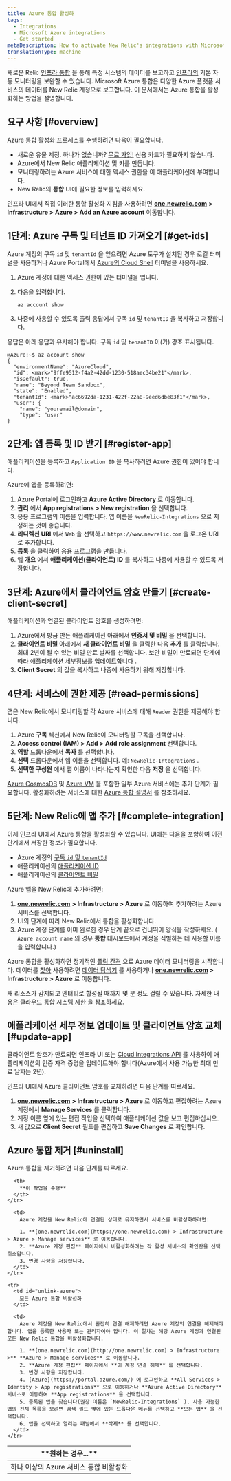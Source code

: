 ```yaml
---
title: Azure 통합 활성화
tags:
  - Integrations
  - Microsoft Azure integrations
  - Get started
metaDescription: How to activate New Relic's integrations with Microsoft Azure.
translationType: machine
---
```


새로운 Relic [인프라 통합](/docs/infrastructure/integrations/intro-infrastructure-integrations) 을 통해 특정 시스템의 데이터를 보고하고 [인프라의](/docs/infrastructure/new-relic-infrastructure/getting-started/introduction-new-relic-infrastructure) 기본 자동 모니터링을 보완할 수 있습니다. Microsoft Azure 통합은 다양한 Azure 플랫폼 서비스의 데이터를 New Relic 계정으로 보고합니다. 이 문서에서는 Azure 통합을 활성화하는 방법을 설명합니다.

## 요구 사항 [#overview]

Azure 통합 활성화 프로세스를 수행하려면 다음이 필요합니다.

* 새로운 유물 계정. 하나가 없습니까? [무료 가입!](https://newrelic.com/signup) 신용 카드가 필요하지 않습니다.
* Azure에서 New Relic 애플리케이션 및 키를 만듭니다.
* 모니터링하려는 Azure 서비스에 대한 액세스 권한을 이 애플리케이션에 부여합니다.
* New Relic의 **통합** UI에 필요한 정보를 입력하세요.

인프라 UI에서 직접 이러한 통합 활성화 지침을 사용하려면 [**one.newrelic.com**](http://one.newrelic.com) **> Infrastructure > Azure > Add an Azure account** 이동합니다.

## 1단계: Azure 구독 및 테넌트 ID 가져오기 [#get-ids]

Azure 계정의 구독 `id` 및 `tenantId` 을 얻으려면 Azure 도구가 설치된 경우 로컬 터미널을 사용하거나 Azure Portal에서 [Azure의 Cloud Shell](https://azure.microsoft.com/en-us/features/cloud-shell/) 터미널을 사용하세요.

1. Azure 계정에 대한 액세스 권한이 있는 터미널을 엽니다.

2. 다음을 입력합니다.

   ```
   az account show
   ```

3. 나중에 사용할 수 있도록 출력 응답에서 구독 `id` 및 `tenantID` 을 복사하고 저장합니다.

응답은 아래 응답과 유사해야 합니다. 구독 `id` 및 `tenantID` 이(가) 강조 표시됩니다.

```
@Azure:~$ az account show
{
  "environmentName": "AzureCloud",
  "id": <mark>"9ffe9512-f4a2-42dd-1230-518aec34be21"</mark>,
  "isDefault": true,
  "name": "Beyond Team Sandbox",
  "state": "Enabled",
  "tenantId": <mark>"ac6692da-1231-422f-22a8-9eed6dbe83f1"</mark>,
  "user": {
    "name": "youremail@domain",
    "type": "user"
}
```

## 2단계: 앱 등록 및 ID 받기 [#register-app]

애플리케이션을 등록하고 `Application ID` 을 복사하려면 Azure 권한이 있어야 합니다.

Azure에 앱을 등록하려면:

1. Azure Portal에 로그인하고 **Azure** **Active Directory** 로 이동합니다.
2. **관리** 에서 **App registrations > New registration** 을 선택합니다.
3. 응용 프로그램의 이름을 입력합니다. 앱 이름을 `NewRelic-Integrations` 으로 지정하는 것이 좋습니다.
4. **리디렉션 URI** 에서 `Web` 을 선택하고 `https://www.newrelic.com` 을 로그온 URI로 추가합니다.
5. **등록** 을 클릭하여 응용 프로그램을 만듭니다.
6. 앱 **개요** 에서 **애플리케이션(클라이언트) ID** 를 복사하고 나중에 사용할 수 있도록 저장합니다.

## 3단계: Azure에서 클라이언트 암호 만들기 [#create-client-secret]

애플리케이션과 연결된 클라이언트 암호를 생성하려면:

1. Azure에서 방금 만든 애플리케이션 아래에서 **인증서 및 비밀** 을 선택합니다.
2. **클라이언트 비밀** 아래에서 **새 클라이언트 비밀** 을 클릭한 다음 **추가** 를 클릭합니다. 최대 2년이 될 수 있는 비밀 만료 날짜를 선택합니다. 보안 비밀이 만료되면 단계에 [따라 애플리케이션 세부정보를 업데이트합니다](#update-app) .
3. **Client Secret** 의 값을 복사하고 나중에 사용하기 위해 저장합니다.

## 4단계: 서비스에 권한 제공 [#read-permissions]

앱은 New Relic에서 모니터링할 각 Azure 서비스에 대해 `Reader` 권한을 제공해야 합니다.

1. Azure **구독** 섹션에서 New Relic이 모니터링할 구독을 선택합니다.
2. **Access control (IAM) > Add >** **Add role assignment** 선택합니다.
3. **역할** 드롭다운에서 **독자** 를 선택합니다.
4. **선택** 드롭다운에서 앱 이름을 선택합니다. 예: `NewRelic-Integrations` .
5. **선택한 구성원** 에서 앱 이름이 나타나는지 확인한 다음 **저장** 을 선택합니다.

[Azure CosmosDB](/docs/infrastructure/amazon-integrations/aws-integrations-list/azure-document-dbcosmos-db) 및 [Azure VM](/docs/infrastructure/microsoft-azure-integrations/getting-started/azure-vms-monitoring-integrations) 을 포함한 일부 Azure 서비스에는 추가 단계가 필요합니다. 활성화하려는 서비스에 대한 [Azure 통합 설명서](/docs/integrations/microsoft-azure-integrations/azure-integrations-list) 를 참조하세요.

## 5단계: New Relic에 앱 추가 [#complete-integration]

이제 인프라 UI에서 Azure 통합을 활성화할 수 있습니다. UI에는 다음을 포함하여 이전 단계에서 저장한 정보가 필요합니다.

* Azure 계정의 [구독 `id` 및 `tenantId`](#get-ids)
* 애플리케이션의 [애플리케이션 ID](#register-app)
* 애플리케이션의 [클라이언트 비밀](#create-client-secret)

Azure 앱을 New Relic에 추가하려면:

1. [**one.newrelic.com**](http://one.newrelic.com) **> Infrastructure > Azure** 로 이동하여 추가하려는 Azure 서비스를 선택합니다.
2. UI의 단계에 따라 New Relic에서 통합을 활성화합니다.
3. Azure 계정 단계를 이미 완료한 경우 단계 끝으로 건너뛰어 양식을 작성하세요. ( `Azure account name` 의 경우 **통합** 대시보드에서 계정을 식별하는 데 사용할 이름을 입력합니다.)

Azure 통합을 활성화하면 정기적인 [폴링 간격](/docs/infrastructure/microsoft-azure-integrations/azure-integrations-list/azure-polling-intervals-infrastructure-integrations) 으로 Azure 데이터 모니터링을 시작합니다. 데이터를 [찾아](/docs/infrastructure/integrations/find-use-infrastructure-integration-data) 사용하려면 [데이터 탐색기](/docs/query-your-data/explore-query-data/data-explorer/introduction-data-explorer) 를 사용하거나 **[one.newrelic.com](https://one.newrelic.com) > Infrastructure > Azure** 로 이동합니다.

새 리소스가 감지되고 엔터티로 합성될 때까지 몇 분 정도 걸릴 수 있습니다. 자세한 내용은 클라우드 통합 [시스템 제한](/docs/data-apis/manage-data/view-system-limits) 을 참조하세요.

## 애플리케이션 세부 정보 업데이트 및 클라이언트 암호 교체 [#update-app]

클라이언트 암호가 만료되면 인프라 UI 또는 [Cloud Integrations API](/docs/apis/nerdgraph/examples/nerdgraph-cloud-integrations-api-tutorial/) 를 사용하여 애플리케이션의 인증 자격 증명을 업데이트해야 합니다(Azure에서 사용 가능한 최대 만료 날짜는 2년).

인프라 UI에서 Azure 클라이언트 암호를 교체하려면 다음 단계를 따르세요.

1. [**one.newrelic.com**](http://one.newrelic.com) **> Infrastructure > Azure** 로 이동하고 편집하려는 Azure 계정에서 **Manage Services** 를 클릭합니다.
2. 계정 이름 옆에 있는 편집 작업을 선택하여 애플리케이션 값을 보고 편집하십시오.
3. 새 값으로 **Client Secret** 필드를 편집하고 **Save Changes** 로 확인합니다.

## Azure 통합 제거 [#uninstall]

Azure 통합을 제거하려면 다음 단계를 따르세요.

<table>
  <thead>
    <tr>
      <th style={{ width: "250px" }}>
        **원하는 경우...**
      </th>

      <th>
        **이 작업을 수행**
      </th>
    </tr>
  </thead>

  <tbody>
    <tr>
      <td id="disable-azure-integrations">
        하나 이상의 Azure 서비스 통합 비활성화
      </td>

      <td>
        Azure 계정을 New Relic에 연결된 상태로 유지하면서 서비스를 비활성화하려면:

        1. **[one.newrelic.com](https://one.newrelic.com) > Infrastructure > Azure > Manage services** 로 이동합니다.
        2. **Azure 계정 편집** 페이지에서 비활성화하려는 각 활성 서비스의 확인란을 선택 취소합니다.
        3. 변경 사항을 저장합니다.
      </td>
    </tr>

    <tr>
      <td id="unlink-azure">
        모든 Azure 통합 비활성화
      </td>

      <td>
        Azure 계정을 New Relic에서 완전히 연결 해제하려면 Azure 계정의 연결을 해제해야 합니다. 앱을 등록한 사용자 또는 관리자여야 합니다. 이 절차는 해당 Azure 계정과 연결된 모든 New Relic 통합을 비활성화합니다.

        1. **[one.newrelic.com](http://one.newrelic.com) > Infrastructure >** **Azure > Manage services** 로 이동합니다.
        2. **Azure 계정 편집** 페이지에서 **이 계정 연결 해제** 를 선택합니다.
        3. 변경 사항을 저장합니다.
        4. [Azure](https://portal.azure.com/) 에 로그인하고 **All Services > Identity > App registrations** 으로 이동하거나 **Azure Active Directory** 서비스로 이동하여 **App registrations** 을 선택합니다.
        5. 등록된 앱을 찾습니다(권장 이름은 `NewRelic-Integrations` ). 사용 가능한 앱의 전체 목록을 보려면 검색 필드 옆에 있는 드롭다운 메뉴를 선택하고 **모든 앱** 을 선택합니다.
        6. 앱을 선택하고 열리는 패널에서 **삭제** 를 선택합니다.
      </td>
    </tr>
  </tbody>
</table>